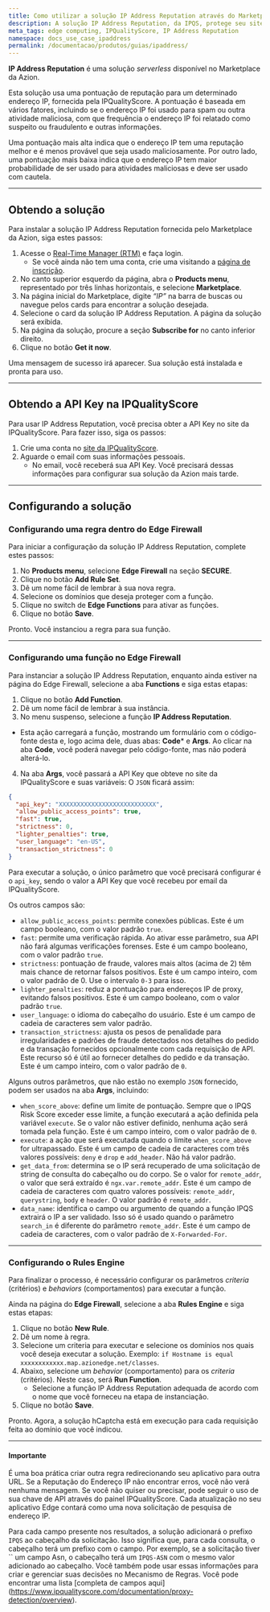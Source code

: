 ```yaml
---
title: Como utilizar a solução IP Address Reputation através do Marketplace da Azion
description: A solução IP Address Reputation, da IPQS, protege seu site contra IPs maliciosos.
meta_tags: edge computing, IPQualityScore, IP Address Reputation
namespace: docs_use_case_ipaddress
permalink: /documentacao/produtos/guias/ipaddress/
---
```


**IP Address Reputation** é uma solução *serverless* disponível no Marketplace da Azion.

Esta solução usa uma pontuação de reputação para um determinado endereço IP, fornecida pela IPQualityScore. A pontuação é baseada em vários fatores, incluindo se o endereço IP foi usado para spam ou outra atividade maliciosa, com que frequência o endereço IP foi relatado como suspeito ou fraudulento e outras informações.

Uma pontuação mais alta indica que o endereço IP tem uma reputação melhor e é menos provável que seja usado maliciosamente. Por outro lado, uma pontuação mais baixa indica que o endereço IP tem maior probabilidade de ser usado para atividades maliciosas e deve ser usado com cautela.

---

## Obtendo a solução

Para instalar a solução IP Address Reputation fornecida pelo Marketplace da Azion, siga estes passos:

1. Acesse o [Real-Time Manager (RTM)](https://manager.azion.com) e faça login.
   - Se você ainda não tem uma conta, crie uma visitando a [página de inscrição](https://sso.azion.com/).
2. No canto superior esquerdo da página, abra o **Products menu**, representado por três linhas horizontais, e selecione **Marketplace**.
3. Na página inicial do Marketplace, digite *“IP”* na barra de buscas ou navegue pelos cards para encontrar a solução desejada.
4. Selecione o card da solução IP Address Reputation. A página da solução será exibida.
5. Na página da solução, procure a seção **Subscribe for** no canto inferior direito.
6. Clique no botão **Get it now**.

Uma mensagem de sucesso irá aparecer. Sua solução está instalada e pronta para uso.

---

## Obtendo a API Key na IPQualityScore

Para usar IP Address Reputation, você precisa obter a API Key no site da IPQualityScore. Para fazer isso, siga os passos:

1. Crie uma conta no [site da IPQualityScore](https://www.ipqualityscore.com/create-account).
2. Aguarde o email com suas informações pessoais.
   - No email, você receberá sua API Key. Você precisará dessas informações para configurar sua solução da Azion mais tarde.

---

## Configurando a solução

### Configurando uma regra dentro do Edge Firewall

Para iniciar a configuração da solução IP Address Reputation, complete estes passos:

1. No **Products menu**, selecione **Edge Firewall** na seção **SECURE**.
2. Clique no botão **Add Rule Set**.
3. Dê um nome fácil de lembrar à sua nova regra.
3. Selecione os domínios que deseja proteger com a função.
4. Clique no switch de **Edge Functions** para ativar as funções.
5. Clique no botão **Save**.

Pronto. Você instanciou a regra para sua função.

---

### Configurando uma função no Edge Firewall

Para instanciar a solução IP Address Reputation, enquanto ainda estiver na página do Edge Firewall, selecione a aba **Functions** e siga estas etapas:

1. Clique no botão **Add ⁠Function**.
2. Dê um nome fácil de lembrar à sua instância.
3. No menu suspenso, selecione a função **IP Address Reputation**.
- Esta ação carregará a função, mostrando um formulário com o código-fonte desta e, logo acima dele, duas abas: **Code*** e **Args**. Ao clicar na aba **Code**, você poderá navegar pelo código-fonte, mas não poderá alterá-lo.
4. Na aba **Args**, você passará a API Key que obteve no site da IPQualityScore e suas variáveis: O `JSON` ficará assim:

```json
{
  "api_key": "XXXXXXXXXXXXXXXXXXXXXXXXXXX",
  "allow_public_access_points": true,
  "fast": true,
  "strictness": 0,
  "lighter_penalties": true,
  "user_language": "en-US",
  "transaction_strictness": 0
}
```

Para executar a solução, o único parâmetro que você precisará configurar é o `api_key`, sendo o valor a API Key que você recebeu por email da IPQualityScore.

Os outros campos são:

- `allow_public_access_points`: permite conexões públicas. Este é um campo booleano, com o valor padrão `true`.
- `fast`: permite uma verificação rápida. Ao ativar esse parâmetro, sua API não fará algumas verificações forenses. Este é um campo booleano, com o valor padrão `true`.
- `strictness`: pontuação de fraude, valores mais altos (acima de 2) têm mais chance de retornar falsos positivos. Este é um campo inteiro, com o valor padrão de 0. Use o intervalo `0-3` para isso.
- `lighter_penalties`: reduz a pontuação para endereços IP de proxy, evitando falsos positivos. Este é um campo booleano, com o valor padrão `true`.
- `user_language`: o idioma do cabeçalho do usuário. Este é um campo de cadeia de caracteres sem valor padrão.
- `transaction_strictness`: ajusta os pesos de penalidade para irregularidades e padrões de fraude detectados nos detalhes do pedido e da transação fornecidos opcionalmente com cada requisição de API. Este recurso só é útil ao fornecer detalhes do pedido e da transação. Este é um campo inteiro, com o valor padrão de `0`.

Alguns outros parâmetros, que não estão no exemplo `JSON` fornecido, podem ser usados na aba **Args**, incluindo:

- `when_score_above`: define um limite de pontuação. Sempre que o IPQS Risk Score exceder esse limite, a função executará a ação definida pela variável `execute`. Se o valor não estiver definido, nenhuma ação será tomada pela função. Este é um campo inteiro, com o valor padrão de `0`.
- `execute`: a ação que será executada quando o limite `when_score_above` for ultrapassado. Este é um campo de cadeia de caracteres com três valores possíveis: `deny` e `drop` e `add_header`. Não há valor padrão.
- `get_data_from`: determina se o IP será recuperado de uma solicitação de string de consulta do cabeçalho ou do corpo. Se o valor for `remote_addr`, o valor que será extraído é `ngx.var.remote_addr`. Este é um campo de cadeia de caracteres com quatro valores possíveis: `remote_addr`, `querystring`, `body` e `header`. O valor padrão é `remote_addr`.
- `data_name`: identifica o campo ou argumento de quando a função IPQS extrairá o IP a ser validado. Isso só é usado quando o parâmetro `search_in` é diferente do parâmetro `remote_addr`. Este é um campo de cadeia de caracteres, com o valor padrão de `X-Forwarded-For`.

---

### Configurando o Rules Engine

Para finalizar o processo, é necessário configurar os parâmetros *criteria* (critérios) e *behaviors* (comportamentos) para executar a função.

Ainda na página do **Edge Firewall**, selecione a aba **Rules Engine** e siga estas etapas:

1. Clique no botão **New Rule**.
2. Dê um nome à regra.
3. Selecione um criteria para executar e selecione os domínios nos quais você deseja executar a solução. Exemplo: `if Hostname is equal xxxxxxxxxxxx.map.azionedge.net/classes`.
4. Abaixo, selecione um *behavior* (comportamento) para os *criteria* (critérios). Neste caso, será **Run Function**.
   - Selecione a função IP Address Reputation adequada de acordo com o nome que você forneceu na etapa de instanciação.
5. Clique no botão **Save**.

Pronto. Agora, a solução hCaptcha está em execução para cada requisição feita ao domínio que você indicou.

---

#### Importante

É uma boa prática criar outra regra redirecionando seu aplicativo para outra URL. Se a Reputação do Endereço IP não encontrar erros, você não verá nenhuma mensagem. Se você não quiser ou precisar, pode seguir o uso de sua chave de API através do painel IPQualityScore. Cada atualização no seu aplicativo Edge contará como uma nova solicitação de pesquisa de endereço IP.

Para cada campo presente nos resultados, a solução adicionará o prefixo `IPQS` ao cabeçalho da solicitação. Isso significa que, para cada consulta, o cabeçalho terá um prefixo com o campo. Por exemplo, se a solicitação tiver `` um campo Asn, o cabeçalho terá um `IPQS-ASN` com o mesmo valor adicionado ao cabeçalho. Você também pode usar essas informações para criar e gerenciar suas decisões no Mecanismo de Regras. Você pode encontrar uma lista [completa de campos aqui] (https://www.ipqualityscore.com/documentation/proxy-detection/overview).

